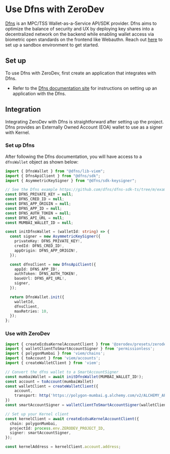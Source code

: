 # Use Dfns with ZeroDev

[Dfns](https://www.dfns.co/) is an MPC/TSS Wallet-as-a-Service API/SDK provider. Dfns aims to optimize the balance of security and UX by deploying key shares into a decentralized network on the backend while enabling wallet access via biometric open standards on the frontend like Webauthn. Reach out [here](https://www.dfns.co/learn-more) to set up a sandbox environment to get started.

## Set up

To use Dfns with ZeroDev, first create an application that integrates with Dfns.

- Refer to the [Dfns documentation site](https://docs.dfns.co/d/) for instructions on setting up an application with the Dfns.

## Integration
Integrating ZeroDev with Dfns is straightforward after setting up the project. Dfns provides an Externally Owned Account (EOA) wallet to use as a signer with Kernel.

### Set up Dfns
After following the Dfns documentation, you will have access to a `dfnsWallet` object as shown below:

```typescript
import { DfnsWallet } from "@dfns/lib-viem";
import { DfnsApiClient } from "@dfns/sdk";
import { AsymmetricKeySigner } from "@dfns/sdk-keysigner";

// See the Dfns example https://github.com/dfns/dfns-sdk-ts/tree/m/examples/libs/viem/alchemy-aa-gasless for details on populating the environment variables.
const DFNS_PRIVATE_KEY = null;
const DFNS_CRED_ID = null;
const DFNS_APP_ORIGIN = null;
const DFNS_APP_ID = null;
const DFNS_AUTH_TOKEN = null;
const DFNS_API_URL = null;
const MUMBAI_WALLET_ID = null;

const initDfnsWallet = (walletId: string) => {
  const signer = new AsymmetricKeySigner({
    privateKey: DFNS_PRIVATE_KEY!,
    credId: DFNS_CRED_ID!,
    appOrigin: DFNS_APP_ORIGIN!,
  });

  const dfnsClient = new DfnsApiClient({
    appId: DFNS_APP_ID!,
    authToken: DFNS_AUTH_TOKEN!,
    baseUrl: DFNS_API_URL!,
    signer,
  });

  return DfnsWallet.init({
    walletId,
    dfnsClient,
    maxRetries: 10,
  });
};
```

### Use with ZeroDev

```typescript
import { createEcdsaKernelAccountClient } from '@zerodev/presets/zerodev';
import { walletClientToSmartAccountSigner } from 'permissionless';
import { polygonMumbai } from 'viem/chains';
import { toAccount } from 'viem/accounts';
import { createWalletClient } from 'viem';

// Convert the dfns wallet to a SmartAccountSigner
const mumbaiWallet = await initDfnsWallet(MUMBAI_WALLET_ID!);
const account = toAccount(mumbaiWallet)
const walletClient = createWalletClient({
    account,
    transport: http('https://polygon-mumbai.g.alchemy.com/v2/ALCHEMY_API_KEY'),
})
const smartAccountSigner = walletClientToSmartAccountSigner(walletClient);

// Set up your Kernel client
const kernelClient = await createEcdsaKernelAccountClient({
  chain: polygonMumbai,
  projectId: process.env.ZERODEV_PROJECT_ID,
  signer: smartAccountSigner,
});

const kernelAddress = kernelClient.account.address;
```
